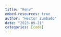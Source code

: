 ```yaml
---
title: "Renv"
embed-resources: true
author: "Hector Zumbado"
date: "2023-09-21"
categories: [code]
---
```


# 

